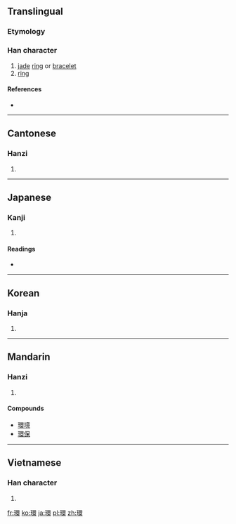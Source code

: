 {{also|环}}
==Translingual==

===Etymology===
{{Han compound|玉|睘|c1=s|c2=p|t1=jade|ls=psc}}

===Han character===
{{Han char|rn=96|rad=玉|as=13|sn=17|four=1613<sub>2</sub>|canj=一土田中女 (MGWLV)}}

# [[jade]] [[ring]] or [[bracelet]]
# [[ring]]

====References====
* {{Han ref|kx=0743.170|dkj=21287|dj=1152.140|hdz=21140.050|uh=74B0|ud=29872|bh=C0F4|bd=49396}}

----

==Cantonese==

===Hanzi===
{{yue-hanzi|jyut=|y=waan4|sim=环}}

# {{defn|lang=yue|sort=玉13}}

----

==Japanese==

===Kanji===
{{ja-kanji|grade=c|rs=玉13}}

# {{defn|lang=ja|sort=玉13}}

====Readings====
* {{ja-readings|on=[[かん]] (kan)|kun=[[たまき]] (tamaki), [[わ]] (wa), [[めぐる]] (meguru)|nanori=}}

----

==Korean==

===Hanja===
{{ko-hanja|hangeul=환|eumhun=|rv=hwan|mr=hwan|y=hwan}}

# {{defn|lang=ko|sort=玉13}}

----

==Mandarin==

===Hanzi===
{{cmn-hanzi|sim=环|pin=[[huán]] ([[huan2]])|wg=huan<sup>2</sup>}}

# {{defn|lang=cmn|sort=玉13}}

====Compounds====
*[[環境]]
*[[環保]]

----

==Vietnamese==

===Han character===
{{vi-hantu|[[hoàn]]|rs=玉13}}

# {{defn|lang=vi|sort=玉13}}

[[fr:環]]
[[ko:環]]
[[ja:環]]
[[pl:環]]
[[zh:環]]